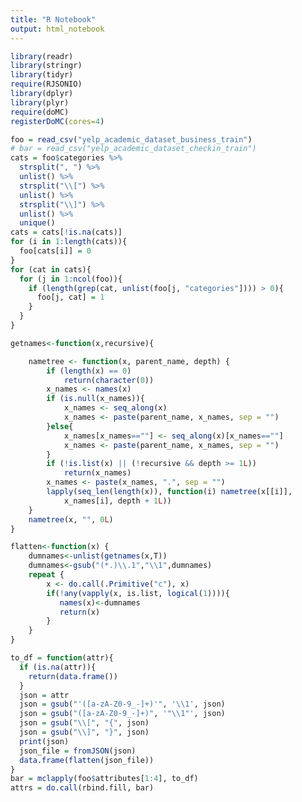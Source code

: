 ```yaml
---
title: "R Notebook"
output: html_notebook
---
```



```r
library(readr)
library(stringr)
library(tidyr)
require(RJSONIO)
library(dplyr)
library(plyr)
require(doMC)
registerDoMC(cores=4)
```

```r
foo = read_csv("yelp_academic_dataset_business_train")
# bar = read_csv("yelp_academic_dataset_checkin_train")
cats = foo$categories %>% 
  strsplit(", ") %>%
  unlist() %>% 
  strsplit("\\[") %>% 
  unlist() %>% 
  strsplit("\\]") %>% 
  unlist() %>% 
  unique()
cats = cats[!is.na(cats)]
for (i in 1:length(cats)){
  foo[cats[i]] = 0
}
for (cat in cats){
  for (j in 1:ncol(foo)){
    if (length(grep(cat, unlist(foo[j, "categories"]))) > 0){
      foo[j, cat] = 1
    }
  }
}
```
```r
getnames<-function(x,recursive){

    nametree <- function(x, parent_name, depth) {
        if (length(x) == 0) 
            return(character(0))
        x_names <- names(x)
        if (is.null(x_names)){ 
            x_names <- seq_along(x)
            x_names <- paste(parent_name, x_names, sep = "")
        }else{ 
            x_names[x_names==""] <- seq_along(x)[x_names==""]
            x_names <- paste(parent_name, x_names, sep = "")
        }
        if (!is.list(x) || (!recursive && depth >= 1L)) 
            return(x_names)
        x_names <- paste(x_names, ".", sep = "")
        lapply(seq_len(length(x)), function(i) nametree(x[[i]], 
            x_names[i], depth + 1L))
    }
    nametree(x, "", 0L)
}

flatten<-function(x) {
    dumnames<-unlist(getnames(x,T))
    dumnames<-gsub("(*.)\\.1","\\1",dumnames)
    repeat {
        x <- do.call(.Primitive("c"), x)
        if(!any(vapply(x, is.list, logical(1)))){
           names(x)<-dumnames
           return(x)
        }
    }
}

to_df = function(attr){
  if (is.na(attr)){
    return(data.frame())
  }
  json = attr
  json = gsub("'([a-zA-Z0-9_-]+)'", '\\1', json)
  json = gsub("([a-zA-Z0-9_-]+)", '"\\1"', json)
  json = gsub("\\[", "{", json)
  json = gsub("\\]", "}", json)
  print(json)
  json_file = fromJSON(json)
  data.frame(flatten(json_file))
}
bar = mclapply(foo$attributes[1:4], to_df)
attrs = do.call(rbind.fill, bar)
```